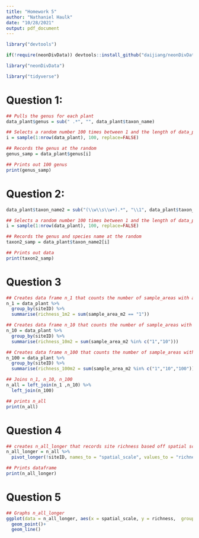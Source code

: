 ```yaml
---
title: "Homework 5"
author: "Nathaniel Haulk"
date: "10/28/2021"
output: pdf_document
---
```


```r
library("devtools")

if(!require(neonDivData)) devtools::install_github("daijiang/neonDivData")

library("neonDivData")

library("tidyverse")
```
# Question 1:

```r

## Pulls the genus for each plant
data_plant$genus = sub(" .*", "", data_plant$taxon_name)

## Selects a random number 100 times between 1 and the length of data_plant
i = sample(1:nrow(data_plant), 100, replace=FALSE)

## Records the genus at the random 
genus_samp = data_plant$genus[i]

## Prints out 100 genus 
print(genus_samp)

```

# Question 2:

```r

data_plant$taxon_name2 = sub("(\\w\\s\\w+).*", "\\1", data_plant$taxon_name)

## Selects a random number 100 times between 1 and the length of data_plant
i = sample(1:nrow(data_plant), 100, replace=FALSE)

## Records the genus and species name at the random 
taxon2_samp = data_plant$taxon_name2[i]

## Prints out data
print(taxon2_samp)

```

# Question 3

```r

## Creates data frame n_1 that counts the number of sample_areas with a size of 1 m2 in data_plant
n_1 = data_plant %>%
  group_by(siteID) %>%
  summarise(richness_1m2 = sum(sample_area_m2 == "1"))

## Creates data frame n_10 that counts the number of sample_areas with a size of 1 and 10 m2 in data_plant
n_10 = data_plant %>%
  group_by(siteID) %>%
  summarise(richness_10m2 = sum(sample_area_m2 %in% c("1","10")))

## Creates data frame n_100 that counts the number of sample_areas with a size of 1, 10, and 100 m2 in data_plant
n_100 = data_plant %>%
  group_by(siteID) %>%
  summarise(richness_100m2 = sum(sample_area_m2 %in% c("1","10","100")))

## Joins n_1, n_10, n_100
n_all = left_join(n_1 ,n_10) %>%
  left_join(n_100)

## prints n_all
print(n_all)
```

# Question 4

```r

## creates n_all_longer that records site richness based off spatial scale.
n_all_longer = n_all %>%
  pivot_longer(!siteID, names_to = "spatial_scale", values_to = "richness")

## Prints dataframe
print(n_all_longer)
```

# Question 5
```r

## Graphs n_all_longer
ggplot(data = n_all_longer, aes(x = spatial_scale, y = richness,  group = siteID))+
  geom_point()+
  geom_line()

```


